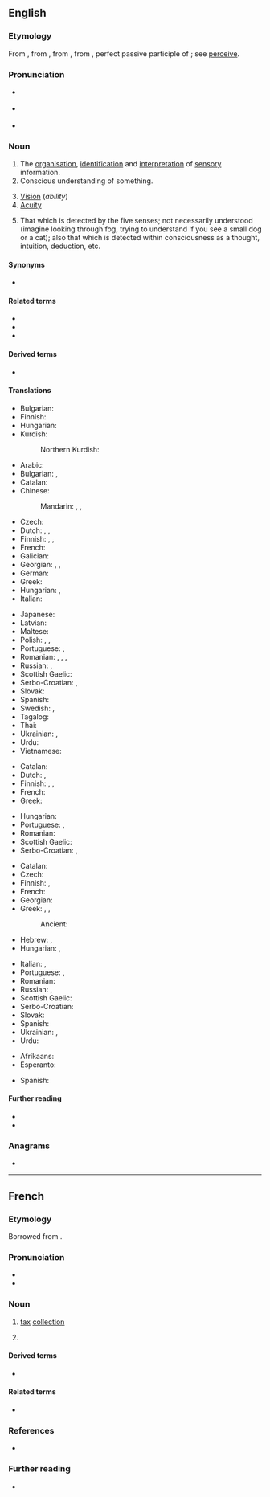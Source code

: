 ==English==
{{wikipedia}}

===Etymology===
{{root|en|ine-pro|*keh₂p-}}
From {{inh|en|enm|percepcioun}}, from {{der|en|frm|percepcion}}, from {{der|en|la|perceptiō||a receiving or collecting, perception, comprehension}}, from {{m|la|perceptus||perceived, observed}}, perfect passive participle of {{m|la|percipiō||I perceive, observe}}; see [[perceive]].

===Pronunciation===
* {{a|UK}} {{IPA|en|/pəˈsɛpʃ(ə)n/}}
* {{a|US}} {{IPA|en|/pɚˈsɛpʃ(ə)n/}}
* {{audio|en|en-us-perception.ogg|Audio (US)}}

===Noun===
{{en-noun|~}}

# The [[organisation]], [[identification]] and [[interpretation]] of [[sensory]] information.
# Conscious understanding of something.
#: {{ux|en|have '''perception''' of time}}
# [[vision|Vision]] (''ability'')
# [[acuity|Acuity]]
# {{lb|en|[[cognition]]}} That which is detected by the five senses; not necessarily understood (imagine looking through fog, trying to understand if you see a small dog or a cat); also that which is detected within consciousness as a thought, intuition, deduction, etc.

====Synonyms====
* {{l|en|ken}}

====Related terms====
* {{l|en|perceive}}
* {{l|en|percept}}
* {{l|en|perceptual}}

====Derived terms====
* {{l|en|petite perception}}

====Translations====
{{trans-top|the organisation, identification, and interpretation of sensory information}}
{{trans-mid}}
* Bulgarian: {{t+|bg|възприятие|f}}
* Finnish: {{t+|fi|aistiminen}}
* Hungarian: {{t+|hu|észlelés}}
* Kurdish:
*: Northern Kurdish: {{t+|kmr|têgihîştin|f}}
{{trans-bottom}}

{{trans-top|conscious understanding of something}}
* Arabic: {{t|ar|اِدْرََاك حَسِّيّ|m}}
* Bulgarian: {{t+|bg|схващане|n}}, {{t+|bg|разбиране|n}}
* Catalan: {{t+|ca|percepció|f}}
* Chinese:
*: Mandarin: {{t+|cmn|知覺|sc=Hani}}, {{t+|cmn|知觉|tr=zhījué|sc=Hani}}, {{t+|cmn|感知}}
* Czech: {{t+|cs|vnímání|n}}
* Dutch: {{t+|nl|perceptie|f}}, {{t+|nl|gewaarwording|f}}, {{t+|nl|waarneming|f}}
* Finnish: {{t|fi|havainnointi}}, {{t|fi|havaintokyky}}, {{t|fi|-[[tunne]]}}
* French: {{t+|fr|perception|f}}
* Galician: {{t+|gl|percepción|f}}
* Georgian: {{t|ka|აღქმა}}, {{t|ka|შეცნობა}}, {{t|ka|შემეცნება}}
* German: {{t+|de|Wahrnehmung|f}}
* Greek: {{t+|el|αντίληψη|f}}
* Hungarian: {{t+|hu|felfogás}}, {{t+|hu|megértés}}
* Italian: {{t+|it|percezione|f}}
{{trans-mid}}
* Japanese: {{t+|ja|知覚|tr=ちかく, chikaku|sc=Jpan}}
* Latvian: {{t+|lv|uztvere|f}}
* Maltese: {{t|mt|perċezzjoni|f}}
* Polish: {{t+|pl|percepcja}}, {{t+|pl|postrzeganie}}, {{t|pl|spostrzeganie}}
* Portuguese: {{t+|pt|percepção|f}} {{qualifier|Brazil}}, {{t|pt|perceção|f}} {{qualifier|Portugal}}
* Romanian: {{t+|ro|percepție}}, {{t+|ro|percepere}}, {{t+|ro|discernere}}, {{t+|ro|discernământ}}
* Russian: {{t+|ru|восприя́тие|n}}, {{t+|ru|перце́пция|f}}
* Scottish Gaelic: {{t|gd|toirt fa-near|f}}
* Serbo-Croatian: {{t+|sh|percèpcija|f}}, {{t+|sh|predodžba|f}}
* Slovak: {{t|sk|vnímanie|n}}
* Spanish: {{t+|es|percepción|f}}
* Swedish: {{t+|sv|uppfattning|c}}, {{t+|sv|förnimmelse|c}}
* Tagalog: {{t|tl|watas}}
* Thai: {{t+|th|การรับรู้}}
* Ukrainian: {{t|uk|сприйняття́|n}}, {{t|uk|перце́пція|f}}
* Urdu: {{t|ur|حسی ادراک|m}}
* Vietnamese: {{t+|vi|tri giác}}
{{trans-bottom}}

{{trans-top|vision (ability)}}
* Catalan: {{t+|ca|percepció|f}}
* Dutch: {{t+|nl|zicht|n}}, {{t+|nl|waarneming|f}}
* Finnish: {{t|fi|näkökyky}}, {{t+|fi|näkö}}, {{t+|fi|näköaisti}}
* French: {{t+|fr|perception|f}}
* Greek: {{t+|el|όραση|f}}
{{trans-mid}}
* Hungarian: {{t+|hu|látás}}
* Portuguese: {{t+|pt|percepção|f}} {{qualifier|Brazil}}, {{t|pt|perceção|f}} {{qualifier|Portugal}}
* Romanian: {{t+|ro|percepție}}
* Scottish Gaelic: {{t|gd|toirt fa-near|f}}
* Serbo-Croatian: {{t+|sh|percèpcija|f}}, {{t+|sh|vȋd|m}}
{{trans-bottom}}

{{trans-see|acuity}}

{{trans-top|that which is detected by the five senses}}
* Catalan: {{t+|ca|percepció|f}}
* Czech: {{t+|cs|vjem|m}}
* Finnish: {{t+|fi|aistimus}}, {{t+|fi|havainto}}
* French: {{t+|fr|perception|f}}
* Georgian: {{t|ka|აღქმა}}
* Greek: {{t+|el|αντίληψη|f}}, {{t+|el|διορατικότητα|f}}, {{t+|el|αίσθηση|f}}
*: Ancient: {{t|grc|αἴσθησις|f}}
* Hebrew: {{t|he|תפיסה|tr=tfissa}}, {{t|he|קליטה|tr=klita}}
* Hungarian: {{t+|hu|érzékelés}}, {{q|including those detected within consciousness as a thought, intuition, deduction, etc.}} {{t+|hu|észlelés}}
{{trans-mid}}
* Italian: {{t+|it|percezione|f}}, {{t+|it|sentore|m}}
* Portuguese: {{t+|pt|percepção|f}} {{qualifier|Brazil}}, {{t|pt|perceção|f}} {{qualifier|Portugal}}
* Romanian: {{t+|ro|percepție}}
* Russian: {{t+|ru|восприя́тие|n}}, {{t+|ru|реце́пция}}
* Scottish Gaelic: {{t|gd|toirt fa-near|f}}
* Serbo-Croatian: {{t+|sh|percèpcija|f}}
* Slovak: {{t|sk|vnem|m}}
* Spanish: {{t+|es|percepción}}
* Ukrainian: {{t|uk|сприйняття́|n}}, {{t|uk|чуття́|n}}
* Urdu: {{t|ur|حواس خمسہ کا ادراک}}
{{trans-bottom}}

{{checktrans-top}}
* Afrikaans: {{t-check|af|persepsie|f}}
* Esperanto: {{t-check|eo|percepto}}
{{trans-mid}}
* Spanish: {{t+check|es|percepción|f}}
{{trans-bottom}}

====Further reading====
* {{R:Webster 1913}}
* {{R:Century 1911}}

===Anagrams===
* {{anagrams|en|a=ceeinopprt|preception}}

----

==French==

===Etymology===
Borrowed from {{bor|fr|la|perceptiō|perceptiō, perceptiōnem}}.

===Pronunciation===
* {{fr-IPA}}
* {{audio|fr|LL-Q150 (fra)-DSwissK-perception.wav|Audio}}

===Noun===
{{fr-noun|f}}

# [[tax]] [[collection]]
# {{l|en|perception}} {{rfclarify|fr}}

====Derived terms====
* {{l|fr|petite perception}} {{qualifier|philosophy}}

====Related terms====
* {{l|fr|percevoir}}

===References===
* {{R:TLFi}}

===Further reading===
* {{pedia|lang=fr}}